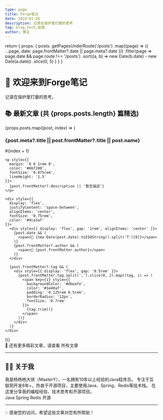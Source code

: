 ```yaml
---
type: page
title: Forge笔记
date: 2024-01-26
description: 记录在熔炉里打磨的思考
tag: blog,tech,前端
author: 博主
---
```



  return {
    props: {
      posts: getPagesUnderRoute('/posts')
        .map((page) => ({
          ...page,
          date: page.frontMatter?.date || page.meta?.date
        }))
        .filter(page => page.date && page.route !== '/posts')
        .sort((a, b) => new Date(b.date) - new Date(a.date))
        .slice(0, 5)
    }
  }
}



# 🚀 欢迎来到Forge笔记

记录在熔炉里打磨的思考。

## 📚 最新文章 (共 {props.posts.length} 篇精选)

<div style={{ marginBottom: '2rem' }}>
{props.posts.map((post, index) => (
  <article key={post.route} style={{
    padding: '1.5rem',
    border: '1px solid #e5e7eb',
    borderRadius: '8px',
    background: '#fafafa',
    marginBottom: '1rem',
    transition: 'all 0.2s ease'
  }}>
    <div style={{ display: 'flex', justifyContent: 'space-between', alignItems: 'flex-start', marginBottom: '0.75rem' }}>
      <h3 style={{ margin: 0, fontSize: '1.25rem', fontWeight: '600' }}>
        <Link href={post.route} style={{ textDecoration: 'none', color: '#1f2937' }}>
          {post.meta?.title || post.frontMatter?.title || post.name}
        </Link>
      </h3>
      <span style={{ 
        fontSize: '0.875rem', 
        color: '#6b7280',
        backgroundColor: '#f3f4f6',
        padding: '0.25rem 0.5rem',
        borderRadius: '4px'
      }}>
        #{index + 1}
      </span>
    </div>
    
    <p style={{ 
      margin: '0 0 1rem 0', 
      color: '#6b7280', 
      fontSize: '0.875rem',
      lineHeight: '1.5'
    }}>
      {post.frontMatter?.description || '暂无描述'}
    </p>
    
    <div style={{ 
      display: 'flex', 
      justifyContent: 'space-between', 
      alignItems: 'center',
      fontSize: '0.75rem',
      color: '#9ca3af'
    }}>
      <div style={{ display: 'flex', gap: '1rem', alignItems: 'center' }}>
        {post.date && (
          <span>📅 {new Date(post.date).toISOString().split('T')[0]}</span>
        )}
        {post.frontMatter?.author && (
          <span>👤 {post.frontMatter.author}</span>
        )}
      </div>
      
      {post.frontMatter?.tag && (
        <div style={{ display: 'flex', gap: '0.5rem' }}>
          {post.frontMatter.tag.split(',').slice(0, 2).map((tag, i) => (
            <span key={i} style={{
              backgroundColor: '#dbeafe',
              color: '#1e40af',
              padding: '0.125rem 0.5rem',
              borderRadius: '12px',
              fontSize: '0.7rem'
            }}>
              {tag.trim()}
            </span>
          ))}
        </div>
      )}
    </div>
  </article>
))}

<div style={{ textAlign: 'center', marginTop: '2rem', padding: '1rem', background: '#f0f9ff', borderRadius: '8px', border: '1px solid #bae6fd' }}>
  <span style={{ color: '#0369a1', fontSize: '0.875rem' }}>
    📝 还有更多精彩文章，请查看 <Link href="/posts" style={{ color: '#0369a1', fontWeight: '600' }}>所有文章</Link>
  </span>
</div>
</div>

---

<div style={{ textAlign: 'center', marginTop: '3rem', padding: '2rem', background: '#f8fafc', borderRadius: '8px' }}>
  <h2 style={{ margin: '0 0 1rem 0', color: '#374151' }}>👨‍💻 关于我</h2>
  <div style={{ margin: 0, color: '#6b7280', lineHeight: '1.6' }}>
    我是杨杨杨大侠（MasterY），一名拥有10年以上经验的Java程序员。
    专注于互联网开发8年+，热衷于开源项目，主要使用Java、Spring、Redis等技术栈。
    在这里分享我的编程经验、技术思考和开源项目。
  </div>
  <div style={{ marginTop: '1rem', display: 'flex', justifyContent: 'center', gap: '1rem' }}>
    <span style={{ fontSize: '0.875rem', backgroundColor: '#f97316', color: '#ffffff', padding: '0.25rem 0.75rem', borderRadius: '16px' }}>Java</span>
    <span style={{ fontSize: '0.875rem', backgroundColor: '#22c55e', color: '#ffffff', padding: '0.25rem 0.75rem', borderRadius: '16px' }}>Spring</span>
    <span style={{ fontSize: '0.875rem', backgroundColor: '#dc2626', color: '#ffffff', padding: '0.25rem 0.75rem', borderRadius: '16px' }}>Redis</span>
    <span style={{ fontSize: '0.875rem', backgroundColor: '#3b82f6', color: '#ffffff', padding: '0.25rem 0.75rem', borderRadius: '16px' }}>开源</span>
  </div>
</div>

---

<div style={{ textAlign: 'center', color: '#6b7280', fontSize: '0.875rem' }}>
  💡 感谢您的访问，希望这些文章对您有所帮助！
</div>